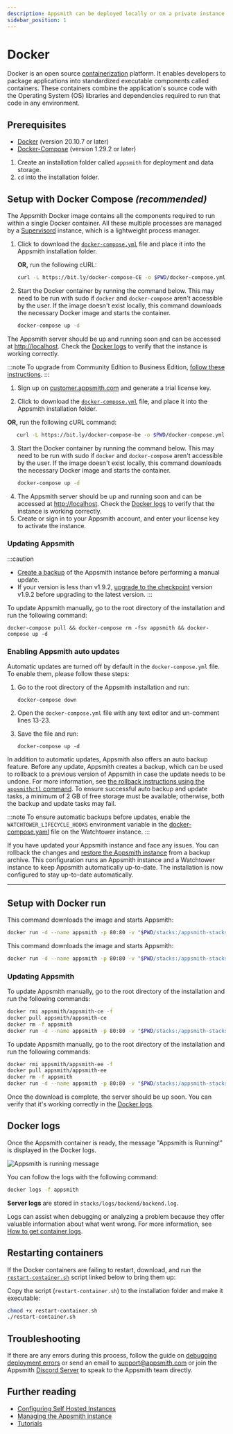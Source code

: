 ```yaml
---
description: Appsmith can be deployed locally or on a private instance using Docker
sidebar_position: 1
---
```


# Docker

Docker is an open source [containerization](https://www.ibm.com/in-en/cloud/learn/containerization) platform. It enables developers to package applications into standardized executable components called containers. These containers combine the application's source code with the Operating System (OS) libraries and dependencies required to run that code in any environment.

<VideoEmbed host="youtube" videoId="Tde7GqE6FQQ" /> 

## Prerequisites

* [Docker](https://docs.docker.com/get-docker/) (version 20.10.7 or later)
* [Docker-Compose](https://docs.docker.com/compose/install/) (version 1.29.2 or later)

1. Create an installation folder called `appsmith` for deployment and data storage.
2. `cd` into the installation folder.

## Setup with Docker Compose _(recommended)_

The Appsmith Docker image contains all the components required to run within a single Docker container. All these multiple processes are managed by a [Supervisord](http://supervisord.org/) instance, which is a lightweight process manager.

<Tabs groupId="editions" >
   <TabItem label="Community Edition" value="community">

1. Click to download the [`docker-compose.yml`](https://bit.ly/docker-compose-CE) file and place it into the Appsmith installation folder.

   **OR,** run the following cURL:

   ```bash
   curl -L https://bit.ly/docker-compose-CE -o $PWD/docker-compose.yml
   ```

2. Start the Docker container by running the command below. This may need to be run with sudo if `docker` and `docker-compose` aren't accessible by the user. If the image doesn't exist locally, this command downloads the necessary Docker image and starts the container.

   ```bash
   docker-compose up -d
   ```

The Appsmith server should be up and running soon and can be accessed at [http://localhost](http://localhost). Check the [Docker logs](#docker-logs) to verify that the instance is working correctly.

   </TabItem>
   <TabItem label="Business Edition" value="business">

:::note
To upgrade from Community Edition to Business Edition, [follow these instructions](/getting-started/setup/upgrade-to-business-edition/docker).
:::

   1. Sign up on [customer.appsmith.com](https://customer.appsmith.com/) and generate a trial license key.

   2. Click to download the [`docker-compose.yml`](https://bit.ly/docker-compose-be) file, and place it into the Appsmith installation folder.

   **OR,** run the following cURL command:

   ```bash
      curl -L https://bit.ly/docker-compose-be -o $PWD/docker-compose.yml
   ```
   3. Start the Docker container by running the command below. This may need to be run with sudo if `docker` and `docker-compose` aren't accessible by the user. If the image doesn't exist locally, this command downloads the necessary Docker image and starts the container.
      ```bash
      docker-compose up -d
      ```
   4. The Appsmith server should be up and running soon and can be accessed at [http://localhost](http://localhost). Check the [Docker logs](#docker-logs) to verify that the instance is working correctly.
   5. Create or sign in to your Appsmith account, and enter your license key to activate the instance.

</TabItem>
</Tabs>

### Updating Appsmith
:::caution
 * [Create a backup](https://docs.appsmith.com/getting-started/setup/instance-management/appsmithctl#backup-appsmith-instance) of the Appsmith instance before performing a manual update.
* If your version is less than v1.9.2, [upgrade to the checkpoint](/getting-started/setup/instance-management#checkpoint-upgrade) version v1.9.2 before upgrading to the latest version.
:::


To update Appsmith manually, go to the root directory of the installation and run the following command:

```
docker-compose pull && docker-compose rm -fsv appsmith && docker-compose up -d
```

### Enabling Appsmith auto updates

Automatic updates are turned off by default in the `docker-compose.yml` file. To enable them, please follow these steps:

1. Go to the root directory of the Appsmith installation and run:

   ```
   docker-compose down
   ```

2. Open the `docker-compose.yml` file with any text editor and un-comment lines 13-23.
3. Save the file and run:

   ```
   docker-compose up -d
   ```

In addition to automatic updates, Appsmith also offers an auto backup feature. Before any update, Appsmith creates a backup, which can be used to rollback to a previous version of Appsmith in case the update needs to be undone. For more information, see [the rollback instructions using the `appsmithctl` command](/getting-started/setup/instance-management/appsmithctl#restore-appsmith-instance). To ensure successful auto backup and update tasks, a minimum of 2 GB of free storage must be available; otherwise, both the backup and update tasks may fail.

:::note 
To ensure automatic backups before updates, enable the `WATCHTOWER_LIFECYCLE_HOOKS` environment variable in the [docker-compose.yaml](https://bit.ly/3h08WqB) file on the Watchtower instance.
:::

If you have updated your Appsmith instance and face any issues. You can rollback the changes and [restore the Appsmith instance](/getting-started/setup/instance-management/appsmithctl#restore-appsmith-instance) from a backup archive. This configuration runs an Appsmith instance and a Watchtower instance to keep Appsmith automatically up-to-date. The installation is now configured to stay up-to-date automatically.

---

## Setup with Docker run

<Tabs groupId="editions">
   <TabItem label="Community Edition" value="community">

This command downloads the image and starts Appsmith:

```bash
docker run -d --name appsmith -p 80:80 -v "$PWD/stacks:/appsmith-stacks" --pull always appsmith/appsmith-ce
```

   </TabItem>
   <TabItem label="Business Edition" value="business">

This command downloads the image and starts Appsmith:

```bash
docker run -d --name appsmith -p 80:80 -v "$PWD/stacks:/appsmith-stacks" --pull always appsmith/appsmith-ee
```

   </TabItem>
</Tabs>

### Updating Appsmith

<Tabs groupId="editions">
   <TabItem label="Community Edition" value="community">

To update Appsmith manually, go to the root directory of the installation and run the following commands:

```bash
docker rmi appsmith/appsmith-ce -f
docker pull appsmith/appsmith-ce
docker rm -f appsmith
docker run -d --name appsmith -p 80:80 -v "$PWD/stacks:/appsmith-stacks" appsmith/appsmith-ce
```

   </TabItem>
   <TabItem label="Business Edition" value="business">

To update Appsmith manually, go to the root directory of the installation and run the following commands:

```bash
docker rmi appsmith/appsmith-ee -f
docker pull appsmith/appsmith-ee
docker rm -f appsmith
docker run -d --name appsmith -p 80:80 -v "$PWD/stacks:/appsmith-stacks" appsmith/appsmith-ee
```

   </TabItem>
</Tabs>

Once the download is complete, the server should be up soon. You can verify that it's working correctly in the [Docker logs](#docker-logs).

## Docker logs

Once the Appsmith container is ready, the message "Appsmith is Running!" is displayed in the Docker logs.

![Appsmith is running message](/img/InstallationGuides__Docker__AppsmithRunningMessage.png)

You can follow the logs with the following command:

```bash
docker logs -f appsmith
```

**Server logs** are stored in `stacks/logs/backend/backend.log`. 

Logs can assist when debugging or analyzing a problem because they offer valuable information about what went wrong. For more information, see [How to get container logs](/learning-and-resources/how-to-guides/how-to-get-container-logs).


## Restarting containers

If the Docker containers are failing to restart, download, and run the [`restart-container.sh`](/img/restart-container.sh) script linked below to bring them up:

Copy the script (`restart-container.sh`) to the installation folder and make it executable:

```bash
chmod +x restart-container.sh
./restart-container.sh
```

## Troubleshooting

If there are any errors during this process, follow the guide on [debugging deployment errors](/help-and-support/troubleshooting-guide/deployment-errors) or send an email to [support@appsmith.com](mailto:support@appsmith.com) or join the Appsmith [Discord Server](https://discord.com/invite/rBTTVJp) to speak to the Appsmith team directly.

## Further reading

* [Configuring Self Hosted Instances](/getting-started/setup/instance-configuration/#configuring-docker-installations)
* [Managing the Appsmith instance](/getting-started/setup/instance-management/)
* [Tutorials](/learning-and-resources/tutorials/)

  
